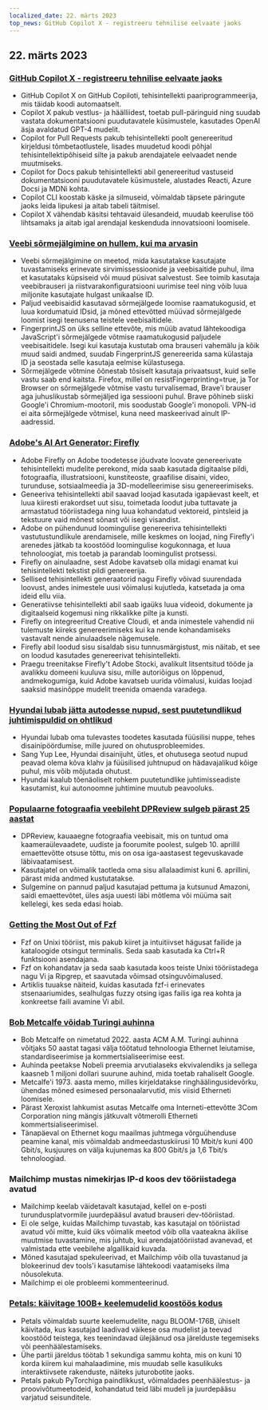 ```yaml
---
localized_date: 22. märts 2023
top_news: GitHub Copilot X - registreeru tehnilise eelvaate jaoks
---
```




<CallToAction />

<Steps>

## 22. märts 2023

### [GitHub Copilot X - registreeru tehnilise eelvaate jaoks](https://github.blog/2023-03-22-github-copilot-x-the-ai-powered-developer-experience/?ref=hackernewsgpt.com)

- GitHub Copilot X on GitHub Copiloti, tehisintellekti paariprogrammeerija, mis täidab koodi automaatselt.
- Copilot X pakub vestlus- ja häälliidest, toetab pull-päringuid ning suudab vastata dokumentatsiooni puudutavatele küsimustele, kasutades OpenAI äsja avaldatud GPT-4 mudelit.
- Copilot for Pull Requests pakub tehisintellekti poolt genereeritud kirjeldusi tõmbetaotlustele, lisades muudetud koodi põhjal tehisintellektipõhiseid silte ja pakub arendajatele eelvaadet nende muutmiseks.
- Copilot for Docs pakub tehisintellekti abil genereeritud vastuseid dokumentatsiooni puudutavatele küsimustele, alustades Reacti, Azure Docsi ja MDNi kohta.
- Copilot CLI koostab käske ja silmuseid, võimaldab täpsete päringute jaoks leida lipukesi ja aitab tabeli täitmisel.
- Copilot X vähendab käsitsi tehtavaid ülesandeid, muudab keerulise töö lihtsamaks ja aitab igal arendajal keskenduda innovatsiooni loomisele.

### [Veebi sõrmejälgimine on hullem, kui ma arvasin](https://www.bitestring.com/posts/2023-03-19-web-fingerprinting-is-worse-than-I-thought.html?ref=hackernewsgpt.com)

- Veebi sõrmejälgimine on meetod, mida kasutatakse kasutajate tuvastamiseks erinevate sirvimissessioonide ja veebisaitide puhul, ilma et kasutataks küpsiseid või muud püsivat salvestust. See toimib kasutaja veebibrauseri ja riistvarakonfiguratsiooni uurimise teel ning võib luua miljonite kasutajate hulgast unikaalse ID.
- Paljud veebisaidid kasutavad sõrmejälgede loomise raamatukogusid, et luua kordumatuid IDsid, ja mõned ettevõtted müüvad sõrmejälgede loomist isegi teenusena teistele veebisaitidele.
- FingerprintJS on üks selline ettevõte, mis müüb avatud lähtekoodiga JavaScript'i sõrmejälgede võtmise raamatukogusid paljudele veebisaitidele. Isegi kui kasutaja kustutab oma brauseri vahemälu ja kõik muud saidi andmed, suudab FingerprintJS genereerida sama külastaja ID ja seostada selle kasutaja eelmise külastusega.
- Sõrmejälgede võtmine õõnestab tõsiselt kasutaja privaatsust, kuid selle vastu saab end kaitsta. Firefox, millel on resistFingerprinting=true, ja Tor Browser on sõrmejälgede võtmise vastu turvalisemad, Brave'i brauser aga juhuslikustab sõrmejäljed iga sessiooni puhul. Brave põhineb siiski Google'i Chromium-mootoril, mis soodustab Google'i monopoli. VPN-id ei aita sõrmejälgede võtmisel, kuna need maskeerivad ainult IP-aadressid.

### [Adobe's AI Art Generator: Firefly](https://www.adobe.com/sensei/generative-ai/firefly.html?ref=hackernewsgpt.com)

- Adobe Firefly on Adobe toodetesse jõudvate loovate genereerivate tehisintellekti mudelite perekond, mida saab kasutada digitaalse pildi, fotograafia, illustratsiooni, kunstiteoste, graafilise disaini, video, turunduse, sotsiaalmeedia ja 3D-modelleerimise sisu genereerimiseks.
- Geneeriva tehisintellekti abil saavad loojad kasutada igapäevast keelt, et luua kiiresti erakordset uut sisu, toimetada loodut juba tuttavate ja armastatud tööriistadega ning luua kohandatud vektoreid, pintsleid ja tekstuure vaid mõnest sõnast või isegi visandist.
- Adobe on pühendunud loomingulise genereeriva tehisintellekti vastutustundlikule arendamisele, mille keskmes on loojad, ning Firefly'i arenedes jätkab ta koostööd loomingulise kogukonnaga, et luua tehnoloogiat, mis toetab ja parandab loomingulist protsessi.
- Firefly on ainulaadne, sest Adobe kavatseb olla midagi enamat kui tehisintellekti tekstist pildi genereerija.
- Sellised tehisintellekti generaatorid nagu Firefly võivad suurendada loovust, andes inimestele uusi võimalusi kujutleda, katsetada ja oma ideid ellu viia.
- Generatiivse tehisintellekti abil saab igaüks luua videoid, dokumente ja digitaalseid kogemusi ning rikkalikke pilte ja kunsti.
- Firefly on integreeritud Creative Cloudi, et anda inimestele vahendid nii tulemuste kiireks genereerimiseks kui ka nende kohandamiseks vastavalt nende ainulaadsele nägemusele.
- Firefly abil loodud sisu sisaldab sisu tunnusmärgistust, mis näitab, et see on loodud kasutades genereerivat tehisintellekti.
- Praegu treenitakse Firefly't Adobe Stocki, avalikult litsentsitud tööde ja avalikku domeeni kuuluva sisu, mille autoriõigus on lõppenud, andmekogumiga, kuid Adobe kavatseb uurida võimalusi, kuidas loojad saaksid masinõppe mudelit treenida omaenda varadega.

### [Hyundai lubab jätta autodesse nupud, sest puutetundlikud juhtimispuldid on ohtlikud](https://www.thedrive.com/news/hyundai-promises-to-keep-buttons-in-cars-because-touchscreen-controls-are-dangerous?ref=hackernewsgpt.com)

- Hyundai lubab oma tulevastes toodetes kasutada füüsilisi nuppe, tehes disainipöördumise, mille juured on ohutusprobleemides.
- Sang Yup Lee, Hyundai disainijuht, ütles, et ohutusega seotud nupud peavad olema kõva klahv ja füüsilised juhtnupud on hädavajalikud kõige puhul, mis võib mõjutada ohutust.
- Hyundai kaalub tõenäoliselt rohkem puutetundlike juhtimisseadiste kasutamist, kui autonoomne juhtimine muutub peavooluks.

### [Populaarne fotograafia veebileht DPReview sulgeb pärast 25 aastat](https://www.dpreview.com/news/5901145460/dpreview-com-to-close?ref=hackernewsgpt.com)

- DPReview, kauaaegne fotograafia veebisait, mis on tuntud oma kaameraülevaadete, uudiste ja foorumite poolest, sulgeb 10. aprillil emaettevõtte otsuse tõttu, mis on osa iga-aastasest tegevuskavade läbivaatamisest.
- Kasutajatel on võimalik taotleda oma sisu allalaadimist kuni 6. aprillini, pärast mida andmed kustutatakse.
- Sulgemine on pannud paljud kasutajad pettuma ja kutsunud Amazoni, saidi emaettevõtet, üles asja uuesti läbi mõtlema või müüma sait kellelegi, kes seda edasi hoiab.

### [Getting the Most Out of Fzf](https://andrew-quinn.me/fzf/?ref=hackernewsgpt.com)

- Fzf on Unixi tööriist, mis pakub kiiret ja intuitiivset hägusat failide ja kataloogide otsingut terminalis. Seda saab kasutada ka Ctrl+R funktsiooni asendajana.
- Fzf on kohandatav ja seda saab kasutada koos teiste Unixi tööriistadega nagu Vi ja Ripgrep, et saavutada võimsad otsinguvõimalused.
- Artiklis tuuakse näiteid, kuidas kasutada fzf-i erinevates stsenaariumides, sealhulgas fuzzy otsing igas failis iga rea kohta ja konkreetse faili avamine Vi abil.

### [Bob Metcalfe võidab Turingi auhinna](https://amturing.acm.org/?2023=&ref=hackernewsgpt.com)

- Bob Metcalfe on nimetatud 2022. aasta ACM A.M. Turingi auhinna võitjaks 50 aastat tagasi välja töötatud tehnoloogia Ethernet leiutamise, standardiseerimise ja kommertsialiseerimise eest.
- Auhinda peetakse Nobeli preemia arvutialaseks ekvivalendiks ja sellega kaasneb 1 miljoni dollari suurune auhind, mida toetab rahaliselt Google.
- Metcalfe'i 1973. aasta memo, milles kirjeldatakse ringhäälingusidevõrku, ühendas mõned esimesed personaalarvutid, mis viisid Etherneti loomisele.
- Pärast Xeroxist lahkumist asutas Metcalfe oma Interneti-ettevõtte 3Com Corporation ning mängis jätkuvalt võtmerolli Etherneti kommertsialiseerimisel.
- Tänapäeval on Ethernet kogu maailmas juhtmega võrguühenduse peamine kanal, mis võimaldab andmeedastuskiirusi 10 Mbit/s kuni 400 Gbit/s, kusjuures on välja kujunemas ka 800 Gbit/s ja 1,6 Tbit/s tehnoloogiad.

### Mailchimp mustas nimekirjas IP-d koos dev tööriistadega avatud

- Mailchimp keelab väidetavalt kasutajad, kellel on e-posti turundusplatvormile juurdepääsul avatud brauseri dev-tööriistad.
- Ei ole selge, kuidas Mailchimp tuvastab, kas kasutajal on tööriistad avatud või mitte, kuid üks võimalik meetod võib olla vaateakna äkilise muutmise tuvastamine, mis juhtub, kui arendajatööriistad avanevad, et valmistada ette veebilehe algallikaid kuvada.
- Mõned kasutajad spekuleerivad, et Mailchimp võib olla tuvastanud ja blokeerinud dev tools'i kasutamise lähtekoodi vaatamiseks ilma nõusolekuta.
- Mailchimp ei ole probleemi kommenteerinud.

### [Petals: käivitage 100B+ keelemudelid koostöös kodus](https://petals.ml/?ref=hackernewsgpt.com)

- Petals võimaldab suurte keelemudelite, nagu BLOOM-176B, ühiselt käivitada, kus kasutajad laadivad väikese osa mudelist ja teevad koostööd teistega, kes teenindavad ülejäänud osa järelduste tegemiseks või peenhäälestamiseks.
- Ühe partii järeldus töötab 1 sekundiga sammu kohta, mis on kuni 10 korda kiirem kui mahalaadimine, mis muudab selle kasulikuks interaktiivsete rakenduste, näiteks juturobotite jaoks.
- Petals pakub PyTorchiga paindlikkust, võimaldades peenhäälestus- ja proovivõtumeetodeid, kohandatud teid läbi mudeli ja juurdepääsu varjatud seisunditele.

</Steps>
